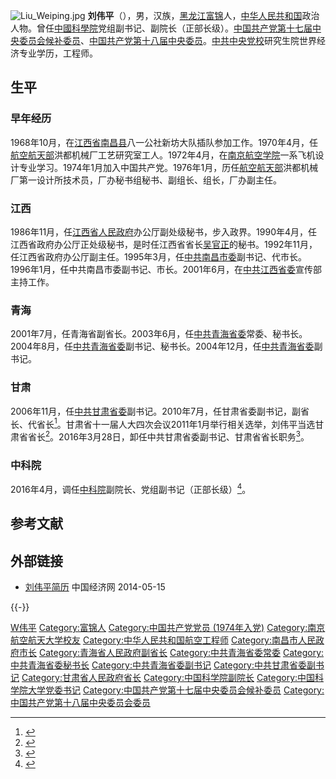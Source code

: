[[File:Liu_Weiping.jpg|thumb]]
'''刘伟平'''（{{bd|1953年|5月23日|catIdx=L刘}}），男，汉族，[[黑龙江|黑龙江]][[富锦|富锦]]人，[[中华人民共和国|中华人民共和国]]政治人物。曾任[[中國科學院|中國科學院]]党组副书记、副院长（正部长级）。[[中国共产党第十七届中央委员会候补委员|中国共产党第十七届中央委员会候补委员]]、[[中国共产党第十八届中央委员|中国共产党第十八届中央委员]]。[[中共中央党校|中共中央党校]]研究生院世界经济专业学历，工程师。

== 生平 ==
=== 早年经历 ===
1968年10月，在[[江西省|江西省]][[南昌县|南昌县]]八一公社新坊大队插队参加工作。1970年4月，任[[航空航天部|航空航天部]]洪都机械厂工艺研究室工人。1972年4月，在[[南京航空学院|南京航空学院]]一系飞机设计专业学习。1974年1月加入中国共产党。1976年1月，历任[[航空航天部|航空航天部]]洪都机械厂第一设计所技术员，厂办秘书组秘书、副组长、组长，厂办副主任。

=== 江西 ===
1986年11月，任[[江西省人民政府|江西省人民政府]]办公厅副处级秘书，步入政界。1990年4月，任江西省政府办公厅正处级秘书，是时任江西省省长[[吴官正|吴官正]]的秘书。1992年11月，任江西省政府办公厅副主任。1995年3月，任[[中共南昌市委|中共南昌市委]]副书记、代市长。1996年1月，任中共南昌市委副书记、市长。2001年6月，在[[中共江西省委|中共江西省委]]宣传部主持工作。

=== 青海 ===
2001年7月，任青海省副省长。2003年6月，任[[中共青海省委|中共青海省委]]常委、秘书长。2004年8月，任[[中共青海省委|中共青海省委]]副书记、秘书长。2004年12月，任[[中共青海省委|中共青海省委]]副书记。

=== 甘肃 ===
2006年11月，任[[中共甘肃省委|中共甘肃省委]]副书记。2010年7月，任甘肃省委副书记，副省长、代省长<ref>{{cite web|url=http://www.cnr.cn/gsfw/gsxw/kx/201007/t20100729_506813500.html|title=刘伟平任甘肃省副省长、代省长}}</ref>。甘肃省十一届人大四次会议2011年1月举行相关选举，刘伟平当选甘肃省省长<ref>{{cite web|url=http://realtime.zaobao.com/2011/01/110118_26.shtml|title=刘伟平当选甘肃省省长|deadurl=yes|archiveurl=https://web.archive.org/web/20110121141746/http://realtime.zaobao.com/2011/01/110118_26.shtml|archivedate=2011-01-21|accessdate=2011-01-18}}</ref>。2016年3月28日，卸任中共甘肃省委副书记、甘肃省省长职务<ref>{{cite web|url=http://www.thepaper.cn/newsDetail_forward_1451566|title=甘肃省委副书记林铎任甘肃省代省长，刘伟平辞去省长职务|publisher=澎湃新闻|accessdate=2016-04-01|archive-date=2020-12-09|archive-url=https://web.archive.org/web/20201209142838/http://www.thepaper.cn/newsDetail_forward_1451566|dead-url=no}}</ref>。

=== 中科院 ===
2016年4月，调任[[中国科学院|中科院]]副院长、党组副书记（正部长级）<ref>{{cite news|title=刘伟平任中科院党组副书记、副院长(正部长级) 相里斌任副院长|url=http://district.ce.cn/newarea/sddy/201604/09/t20160409_10295732_1.shtml|accessdate=2016-04-10|newspaper=中国经济网|archive-date=2019-12-16|archive-url=https://web.archive.org/web/20191216063119/http://district.ce.cn/newarea/sddy/201604/09/t20160409_10295732_1.shtml|dead-url=no}}</ref>。

== 参考文献 ==
{{Reflist|3}}

== 外部链接 ==
* [http://district.ce.cn/newarea/sddy/201301/30/t20130130_24080384.shtml 刘伟平简历]{{Wayback|url=http://district.ce.cn/newarea/sddy/201301/30/t20130130_24080384.shtml |date=20180524003706 }} 中国经济网 2014-05-15
{{-}}
{{start box}}
{{s-gov|prc}}
{{s-before|[[徐守盛|徐守盛]]}}
{{s-title|[[甘肃省人民政府|甘肃省人民政府]][[甘肃省省长列表|省长]]|2010年7月－2016年4月}}
{{s-after|[[林鐸_(1956年)|林　铎]]}}
{{s-before|[[洪大诚|洪大诚]]}}
{{s-title|[[南昌市人民政府|南昌市人民政府]][[南昌市市长列表|市长]]|1996年1月－2001年6月}}
{{s-after|[[李豆罗|李豆罗]]}}
{{s-ppo|cpc}}
{{s-before|[[王宪魁|王宪魁]]}}
{{s-title|[[中国共产党甘肃省委员会|中国共产党甘肃省委员会]]专职副书记|2006年11月－2010年7月}}
{{s-after|[[鹿心社|鹿心社]]}}
{{s-before|[[蒋洁敏|蒋洁敏]]}}
{{s-title|[[中国共产党青海省委员会|中国共产党青海省委员会]]专职副书记|2004年8月－2006年11月}}
{{s-after|[[骆惠宁|骆惠宁]]}}
{{s-before|[[李津成|李津成]]}}
{{s-title|[[中国共产党青海省委员会|中国共产党青海省委员会]]秘书长|2003年6月－2004年12月}}
{{s-after|[[王建軍_(1958年)|王建軍]]}}
{{end box}}

{{中华人民共和国甘肃省正职领导人|nocat}}
{{甘肃行政长官}}
{{1998届中央党校一年制中青年干部培训班}}

{{Authority control}}
{{DEFAULTSORT:Liu刘}}
[[Category:刘姓|W伟平]]
[[Category:富锦人|Category:富锦人]]
[[Category:中国共产党党员_(1974年入党)|Category:中国共产党党员 (1974年入党)]]
[[Category:南京航空航天大学校友|Category:南京航空航天大学校友]]
[[Category:中华人民共和国航空工程师|Category:中华人民共和国航空工程师]]

[[Category:南昌市人民政府市长|Category:南昌市人民政府市长]]
[[Category:青海省人民政府副省长|Category:青海省人民政府副省长]]
[[Category:中共青海省委常委|Category:中共青海省委常委]]
[[Category:中共青海省委秘书长|Category:中共青海省委秘书长]]
[[Category:中共青海省委副书记|Category:中共青海省委副书记]]
[[Category:中共甘肃省委副书记|Category:中共甘肃省委副书记]]
[[Category:甘肃省人民政府省长|Category:甘肃省人民政府省长]]
[[Category:中国科学院副院长|Category:中国科学院副院长]]
[[Category:中国科学院大学党委书记|Category:中国科学院大学党委书记]]
[[Category:中国共产党第十七届中央委员会候补委员|Category:中国共产党第十七届中央委员会候补委员]]
[[Category:中国共产党第十八届中央委员会委员|Category:中国共产党第十八届中央委员会委员]]